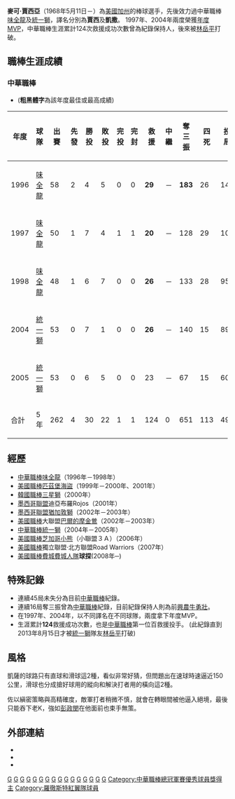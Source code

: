 {{blpsources|time=2022-05-03}}{{Infobox CPBL player|
bgcolor1=#1c2841|
bgcolor2=#6d7380|
textcolor1=#FFF200|
textcolor2=#FFF200|
name=麥可·賈西亞|
image=|
birthdate={{birth_date_and_age|1968|5|11|mf=y}}|
birthplace={{USA}}[[加利福尼亞州|加利福尼亞州]]|
position=投手|
team=統一獅|
number=64|
bats=右|
throws=右|
debutdate=3月20日|
debutyear=1996年|
debutteam=味全龍|
statyear= 2007年|
stat1label=勝投－敗投|
stat1value=30－20|
stat2label=救援成功|
stat2value=124|
stat3label=奪三振|
stat3value=651|
stat4label=[[防禦率|防禦率]]|
stat4value=1.996|
|awards=<nowiki></nowiki>
*中華職棒年度總冠軍：1996
*[[中華職棒防禦率王|中華職棒防禦率王]]：1997
*[[中華職棒三振王|中華職棒三振王]]：1996
*[[中華職棒救援王|中華職棒救援王]]：1997、1998、2004
*[[中華職棒年度最有價值球員獎|中華職棒年度最有價值球員獎]]：1997、2004
*[[中華職棒單月MVP|中華職棒單月MVP]]：1997/07、2004/05
*[[中華職棒明星賽|中華職棒明星賽]]：2004
|teams=<nowiki></nowiki>
*[[味全龍|味全龍]]（1996年—1997年）
*[[統一獅|統一獅]]（2004年—2005年）
}}
'''麥可·賈西亞'''（1968年5月11日－）為[[美國|美國]][[加州|加州]]的棒球選手，先後效力過中華職棒[[味全龍|味全龍]]及[[統一獅|統一獅]]，譯名分別為'''賈西'''及'''凱撒'''。
1997年、2004年兩度榮獲[[中華職棒年度最有價值球員|年度MVP]]，中華職棒生涯累計124次救援成功次數曾為紀錄保持人，後來被[[林岳平|林岳平]]打破。

==職棒生涯成績==
===中華職棒===
*('''粗黑體字'''為該年度最佳或最高成績)
{|border=1 width="800px"
|- align="center"
!年度||球隊||出賽||先發||勝投||敗投||完投||完封||救援||中繼||奪三振||四死||投球局數||責失||防禦率
|- align=center
|1996||[[味全龍|味全龍]]||58||2||4||5||0||0||'''29'''||－||'''183'''||26||146.2||34||2.09
|- align=middle
|1997||[[味全龍|味全龍]]||50||1||7||4||1||1||'''20'''||－||128||29||104.2||22||'''1.89'''
|- align=middle
|1998||[[味全龍|味全龍]]||48||1||6||7||0||0||'''26'''||－||133||28||95.2||32||3.01
|- align=middle
|2004||[[統一獅|統一獅]]||53||0||7||1||0||0||'''26'''||－||140||15||89.0||7||0.71
|- align=middle
|2005||[[統一獅|統一獅]]||53||0||6||5||0||0||23||－||67||15||60.0||15||2.25
|- align=middle style="color:black; background-color:red"
|合計||5年||262||4||30||22||1||1||124||0||651||113||496.0||110||2.00
|}

==經歷==
*[[中華職棒|中華職棒]][[味全龍|味全龍]]（1996年－1998年）  
*[[美國職棒|美國職棒]][[匹茲堡海盜|匹茲堡海盜]]（1999年－2000年、2001年） 
*[[韓國職棒|韓國職棒]][[三星獅|三星獅]]（2000年） 
*[[墨西哥聯盟|墨西哥聯盟]]迪亞布羅Rojos（2001年） 
*[[墨西哥聯盟|墨西哥聯盟]][[猶加敦獅|猶加敦獅]]（2002年－2003年） 
*[[美國職棒|美國職棒]]大聯盟[[巴爾的摩金鶯|巴爾的摩金鶯]]（2002年－2003年） 
*[[中華職棒|中華職棒]][[統一獅|統一獅]]（2004年－2005年）  
*[[美國職棒|美國職棒]][[芝加哥小熊|芝加哥小熊]]（小聯盟３Ａ）（2006年）
*[[美國職棒|美國職棒]]獨立聯盟‧北方聯盟Road Warriors（2007年）
*[[美國職棒|美國職棒]][[費城費城人隊|費城費城人隊]]'''球探'''(2008年─)



==特殊記錄== 
*連續45局未失分為目前[[中華職棒|中華職棒]]紀錄。 
*連續16局奪三振曾為[[中華職棒|中華職棒]]紀錄，目前紀錄保持人則為前[[興農牛|興農牛]][[勇壯|勇壯]]。
*在1997年、2004年，以不同譯名在不同球隊，兩度拿下年度MVP。
*生涯累計'''124'''救援成功次數，也是[[中華職棒|中華職棒]]第一位百救援投手。 (此紀錄直到2013年8月15日才被[[統一獅|統一獅]]隊友[[林岳平|林岳平]]打破)

==風格==
凱薩的球路只有直球和滑球這2種，看似非常好猜，但問題出在速球時速逼近150公里，滑球也分成搶好球用的縱向和解決打者用的橫向這2種。

佐以縝密策略與高精確度，敵軍打者稍微不慎，就會在轉眼間被他逼入絕境，最後只能吞下老K，強如[[彭政閔|彭政閔]]在他面前也束手無策。

==外部連結==
*{{台灣棒球維基館|凱撒M.G}}
*{{中華職棒球員資料|id=D021|name=賈西}}
*{{中華職棒球員資料|id=D060|name=凱撒}}


{{start box}}
{{s-before|[[陽介仁|陽介仁]]}}
{{s-title|[[味全龍開幕戰先發投手|味全龍開幕戰先發投手]]|1996年}}
{{s-after|[[黃文博_(棒球運動員)|黃文博]]}}
{{s-before|[[荷西·努涅斯|王漢]]}}
{{s-title|[[中華職棒三振王|中華職棒三振王]]|1996年}}
{{s-after|[[安力奎·伯格斯|安力奎·伯格斯]]}}
{{s-before|勞勒<br>[[世介勇|世介勇]] }}
{{s-title|[[中華職棒救援王|中華職棒救援王]]|1997年~1998年<br>2004年}}
{{s-after|[[布萊恩|布萊恩]]<br>達威}}
{{s-before|[[郭進興|郭進興]]<br>[[張泰山|張泰山]]}}
{{s-title|[[中華職棒年度最有價值球員|中華職棒年度MVP]]|1997年<br>2004年}}
{{s-after|[[怪力男|怪力男]]<br>[[林恩宇|林恩宇]]}}
{{s-before|[[宋榮泰|宋榮泰]]}}
{{s-title|[[中華職棒總冠軍賽優秀球員獎|中華職棒總冠軍賽優秀球員獎]](勝方)|1997年}}
{{s-after|[[黃煚隆|黃煚隆]]}}
{{end box}}

{{中華職棒年度最有價值球員}}
{{味全龍1997年中華職棒總冠軍}}
{{味全龍1998年中華職棒總冠軍}}

[[Category:1965年出生|G]]
[[Category:在世人物|G]]
[[Category:中華職棒外籍球員|G]]
[[Category:韓國職棒外籍球員|G]]
[[Category:味全龍隊球員|G]]
[[Category:匹茲堡海盜隊球員|G]]
[[Category:三星獅隊球員|G]]
[[Category:巴爾的摩金鶯隊球員|G]]
[[Category:統一7-ELEVEn獅隊球員|G]]
[[Category:芝加哥小熊隊球員|G]]
[[Category:中華職棒救援王得主|G]]
[[Category:中華職棒三振王得主|G]]
[[Category:中華職棒防禦率王得主|G]]
[[Category:中華職棒年度最有價值球員獎得主|G]]
[[Category:美國旅台棒球運動員|G]]
[[Category:加利福尼亞州人|G]]
[[Category:中華職棒總冠軍賽優秀球員獎得主|Category:中華職棒總冠軍賽優秀球員獎得主]]
[[Category:羅徹斯特紅翼隊球員|Category:羅徹斯特紅翼隊球員]]